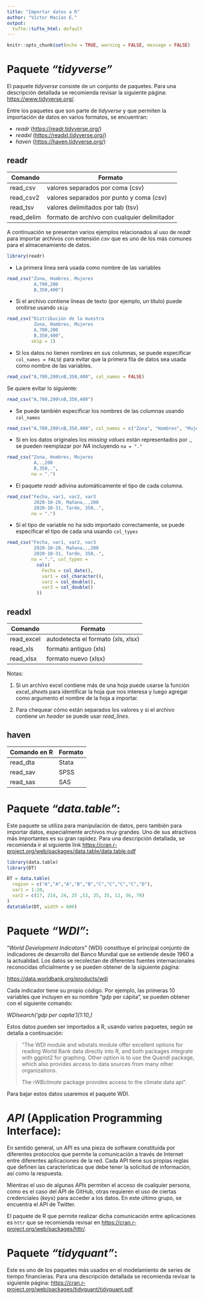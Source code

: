 ```yaml
---
title: "Importar datos a R"
author: "Víctor Macías E."
output:
  tufte::tufte_html: default
---
```


```r
knitr::opts_chunk$set(echo = TRUE, warning = FALSE, message = FALSE)
```

# Paquete *"tidyverse"*

El paquete *tidyverse* consiste de un conjunto de paquetes. Para una descripción detallada se recomienda revisar la siguiente página:  <https://www.tidyverse.org/>.  

Entre los paquetes que son parte de *tidyverse* y que permiten la importación de datos en varios formatos, se encuentran: 

- *readr* (<https://readr.tidyverse.org/>)
- *readxl* (<https://readxl.tidyverse.org/>)
- *haven* (<https://haven.tidyverse.org/>)

## readr

Comando     | Formato 
|-----------|---------------------------------------------- 
|read_csv   | valores separados por coma (csv)
|read_csv2  | valores separados por punto y coma (csv)
|read_tsv   | valores delimitados por tab (tsv)
|read_delim | formato de archivo con cualquier delimitador

A continuación se presentan varios ejemplos relacionados al uso de *readr* para importar archivos con extensión *csv* que es uno de los más comunes para el almacenamiento de datos.

```r
library(readr)
```

- La primera línea será usada como nombre de las variables

```r
read_csv("Zona, Hombres, Mujeres
          A,700,200
          B,350,400")
```

- Si el archivo contiene líneas de texto (por ejemplo, un título) puede omitirse usando `skip`

```r
read_csv("Distribución de la muestra
          Zona, Hombres, Mujeres
          A,700,200
          B,350,400",
         skip = 1)
```


- Si los datos no tienen nombres en sus columnas, se puede especificar `col_names = FALSE` para evitar que la primera fila de datos sea usada como nombre de las variables.

```r
read_csv("A,700,200\nB,350,400", col_names = FALSE)
```

Se quiere evitar lo siguiente:

```r
read_csv("A,700,200\nB,350,400")
```


- Se puede también especificar los nombres de las columnas usando `col_names`

```r
read_csv("A,700,200\nB,350,400", col_names = c("Zona", "Hombres", "Mujeres"))
```


- Si en los datos originales los *missing values* están representados por *.*, se pueden reemplazar por *NA* incluyendo `na = "."`

```r
read_csv("Zona, Hombres, Mujeres
          A,.,200
          B,350,.", 
         na = ".")
```


- El paquete *readr* adivina automáticamente el tipo de cada columna.

```r
read_csv("Fecha, var1, var2, var3
          2020-10-20, Mañana,.,200
          2020-10-31, Tarde, 350,.", 
         na = ".")
```

- Si el tipo de variable no ha sido importado correctamente, se puede especificar el tipo de cada una usando `col_types`  

```r
read_csv("Fecha, var1, var2, var3
          2020-10-20, Mañana,.,200
          2020-10-31, Tarde, 350,.", 
         na = ".", col_types = 
           cols(
             Fecha = col_date(),
             var1 = col_character(),
             var2 = col_double(),
             var3 = col_double()
           ))
```

## readxl

Comando | Formato 
--- |--- 
read_excel | autodetecta el formato (xls, xlsx)
read_xls | formato antiguo (xls)
read_xlsx | formato nuevo (xlsx)

Notas: 

1. Si un archivo excel contiene más de una hoja puede usarse la función *excel_sheets* para identificar la hoja que nos interesa y luego agregar como argumento el nombre de la hoja a importar.

2. Para chequear cómo están separados los valores y si el archivo contiene un *header* se puede usar *read_lines*.


## haven

Comando en R | Formato
--- |---
read_dta | Stata      
read_sav | SPSS            
read_sas | SAS   


# Paquete *"data.table"*:

Este paquete se utiliza para manipulación de datos, pero también para importar datos, especialmente archivos muy grandes. Uno de sus atractivos más importantes es su gran rapidez. Para una descripción detallada, se recomienda ir al siguiente link <https://cran.r-project.org/web/packages/data.table/data.table.pdf>

```r
library(data.table)
library(DT)
```

```r
DT = data.table(
  region = c("A","A","A","B","B","C","C","C","C","D"),
  var1 = 1:10,
  var2 = c(17, 214, 24, 25 ,53, 35, 35, 12, 56, 78)
)
datatable(DT, width = 600)
```


# Paquete *"WDI"*:

"*World Development Indicators*" (WDI) constituye el principal conjunto de indicadores de desarrollo del Banco Mundial que se extiende desde 1960 a la actualidad. Los datos se recolectan de diferentes fuentes internacionales reconocidas oficialmente y se pueden obtener de la siguiente página:

<https://data.worldbank.org/products/wdi>

Cada indicador tiene su propio código. Por ejemplo, las primeras 10 variables que incluyen en su nombre "gdp per cápita", se pueden obtener con el siguiente comando:

*WDIsearch('gdp per capita')[1:10,]*

Estos datos pueden ser importados a R, usando varios paquetes, según se detalla a continuación:

>"The WDI module and wbstats module offer excellent options for reading World Bank data directly into R, and both packages integrate with ggplot2 for graphing. Other option is to use the Quandl package, which also provides access to data sources from many other organizations.
>
>The *rWBclimate* package provides access to the climate data api".

Para bajar estos datos usaremos el paquete WDI.

# *API* (Application Programming Interface):

En sentido general, un API es una pieza de software constituida por diferentes protocolos que permite la comunicación a través de Internet entre diferentes aplicaciones de la red. Cada API tiene sus propias reglas que definen las características que debe tener la solicitud de información, así como la respuesta.

Mientras el uso de algunas *APIs* permiten el acceso de cualquier persona, como es el caso del API de GitHub, otras requieren el uso de ciertas credenciales (*keys*) para acceder a los datos. En este último grupo, se encuentra el API de Twitter. 

El paquete de R que permite realizar dicha comunicación entre aplicaciones es `httr` que se recomienda revisar en <https://cran.r-project.org/web/packages/httr/>.

# Paquete *"tidyquant"*:

Este es uno de los paquetes más usados en el modelamiento de series de tiempo financieras. Para una descripción detallada se recomienda revisar la siguiente página: <https://cran.r-project.org/web/packages/tidyquant/tidyquant.pdf>
